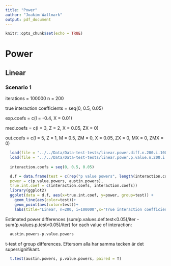 ```yaml
---
title: "Power"
author: "Joakim Wallmark"
output: pdf_document
---
```


```r
knitr::opts_chunk$set(echo = TRUE)
```

# Power

## Linear

### Scenario 1
iterations = 100000
n = 200

true interaction coefficients = seq(0, 0.5, 0.05)

exp.coefs =  c(I = -0.4, X = 0.01)

med.coefs = c(I = 3, Z = 2, X = 0.05, ZX = 0)

out.coefs = c(I = 5, Z = 1, M = 0.5, ZM = 0, X = 0.05, ZX = 0, MX = 0, ZMX = 0)

```r
  load(file = "../../Data/Data-test-tests/linear.power.diff.n.200.i.100000")
  load(file = "../../Data/Data-test-tests/linear.power.p.value.n.200.i.100000")
  
  interaction.coefs = seq(0, 0.5, 0.05)

  d.f = data.frame(test = c(rep("p value powers", length(interaction.coefs)), rep("austin powers", length(interaction.coefs))),
  power = c(p.value.powers, austin.powers), 
  true.int.coef = c(interaction.coefs, interaction.coefs))
  library(ggplot2)
  ggplot(data = d.f, aes(x=true.int.coef, y=power, group=test)) +
    geom_line(aes(color=test))+
    geom_point(aes(color=test))+
    labs(title="Linear, n=200, i=100000",x="True interaction coefficient", y = "Power")  
```

Estimated power differences (sum(p.values.def.test<0.05)/iter - sum(p.values.p.test<0.05)/iter) for each value of interaction:

```r
  austin.powers-p.value.powers

```

t-test of group differences. Eftersom alla har samma tecken är det supersignifikant.

```r
  t.test(austin.powers, p.value.powers, paired = T)
```


